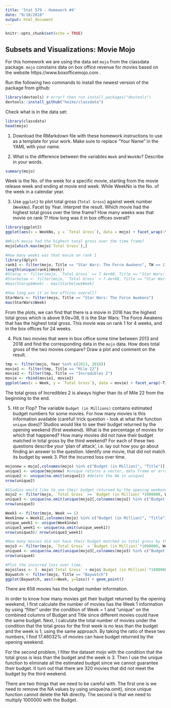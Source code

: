 ```yaml
---
title: 'Stat 579 - Homework #4'
date: "9/18/2018"
output: html_document
---
```


```r
knitr::opts_chunk$set(echo = TRUE)
```

## Subsets and Visualizations: Movie Mojo

For this homework we are using the data set `mojo` from the classdata package. `mojo` constains data on box office revenue for movies based on the website https://www.boxofficemojo.com .


Run the following two commands to install the newest version of the package from github:

```r
library(devtools) # error? then run install.packages("devtools")
devtools::install_github("heike/classdata")
```

Check what is in the data set:
```r
library(classdata)
head(mojo)
```

1. Download the RMarkdown file with these homework instructions to use as a template for your work.
Make sure to replace "Your Name" in the YAML with your name.

2. What is the difference between the variables `Week` and `WeekNo`? Describe in your words. 
```r
summary(mojo)
```

Week is the No. of the week for a specific movie, starting from the movie release week and ending at movie end week. While WeekNo is the No. of the week in a calendar year. 

3. Use `ggplot2` to plot total gross (`Total Gross`) against week number (`WeekNo`). Facet by Year. Interpret the result. 
Which movie had the highest total gross over the time frame? How many weeks was that movie on rank 1? How long was it in box offices overall?
```r
library(ggplot2)
ggplot(aes(x = WeekNo, y = `Total Gross`), data = mojo) + facet_wrap(~Year) + geom_point()

#Which movie had the highest total gross over the time frame?
mojo[which.max(mojo$`Total Gross`),]

#How many weeks was that movie on rank 1
library(dplyr)
rank1 <- filter(mojo, Title == "Star Wars: The Force Awakens", TW == 1)
length(unique(rank1$Week))
#Starup <- filter(mojo, `Total Gross` >= 7.4e+08, Title == "Star Wars: The Force Awakens")
#Starbelow <- filter(mojo, `Total Gross` < 7.4e+08, Title == "Star Wars: The Force Awakens")
#max(Starup$Week) - max(Starbelow$Week)

#How long was it in box offices overall?
StarWars <- filter(mojo, Title == "Star Wars: The Force Awakens")
max(StarWars$Week)
```

From the plots, we can find that there is a movie in 2016 has the highest total gross which is above 9.0e+08, 
It is the Star Wars: The Force Awakens that has the highest total gross. This movie was on rank 1 for 4 weeks, and in the box offices for 24 weeks. 

4. Pick two movies that were in box office some time between 2013 and 2018 and find the corresponding data in the `mojo` data. How does total gross of the two movies compare? Draw a plot and comment on the result. 
```r
tmp <- filter(mojo, Year %in% c(2013, 2018))
movie1 <- filter(tmp, Title == "Mile 22")
movie2 <- filter(tmp, Title == "Incredibles 2")
movie <- rbind(movie1, movie2)
ggplot(aes(x = Week, y = `Total Gross`), data = movie) + facet_wrap(~Title) + geom_point()
```

The total gross of Incredibles 2 is always higher than its of Mile 22 from the beginning to the end.

5. Hit or Flop? The variable `Budget (in Millions)` contains estimated budget numbers for some movies. For how many movies is this information available (careful! trick question - look at what the function `unique` does)? Studios would like to see their budget returned by the opening weekend (first weekend). What is the percentage of movies for which that happened? How many movies did not have their budget matched in total gross by the third weekend?
For each of these two questions describe your 'plan of attack', i.e. lay out how you go about finding an answer to the question.
Identify one movie, that did not match its budget by week 3. Plot the incurred loss over time. 
```r
mojonew = mojo[,colnames(mojo) %in% c("Budget (in Million)", "Title")]
unique1 <- unique(mojonew) #unique returns a vector, data frame or array like x but with duplicate elements/rows removed.
unique2 <- unique(na.omit(unique1)) #delete the NA in unique1
nrow(unique2)

#Studios would like to see their budget returned by the opening weekend (first weekend). What is the percentage of movies for which that happened?
mojo2 <- filter(mojo, `Total Gross` >= `Budget (in Million)`*1000000, Week == 1)
unique3 <- unique(na.omit(unique(mojo2[,colnames(mojo2) %in% c("Budget (in Million)", "Title")])))
nrow(unique3)

Week1 <- filter(mojo, Week == 1)
Week1new = Week1[,colnames(mojo) %in% c("Budget (in Million)", "Title")]
unique_week1 <- unique(Week1new)
unique3_week1 <- unique(na.omit(unique_week1))
nrow(unique3)/ nrow(unique3_week1)

#How many movies did not have their budget matched in total gross by the third weekend?
mojo3 <- filter(mojo, `Total Gross` < `Budget (in Million)`*1000000, Week == 3)
unique4 <- unique(na.omit(unique(mojo3[,colnames(mojo3) %in% c("Budget (in Million)", "Title")])))
nrow(unique4)

#Plot the incurred loss over time.
mojo$loss <- (- mojo$`Total Gross` + mojo$`Budget (in Million)`*1000000)
Baywatch <- filter(mojo, Title == "Baywatch")
ggplot(Baywatch, aes(x=Week, y=loss)) + geom_point()
```

There are 658 movies has the budget number information. 

In order to know how many movies get their budget returned by the opening weekend, I first calculate the number of movies has the Week 1 information by using "filter" under the condition of Week = 1 and "unique" on the combined columns of Budget and Title since different movies could have the same budget. Next, I calculate the total number of movies under the condition that the total gross for the first week is no less than the budget and the week is 1, using the same approach. By taking the ratio of these two numbers, I  find 17.46032% of movies can have budget returned by the opening weekend. 

For the second problem, I filter the dataset mojo with the condition that the total gross is less than the budget and the week is 3. Then I use the unique function to eliminate all the estimated budget since we cannot guarantee their budget. It turn out that there are 320 movies that did not meet the budget by the third weekend.

There are two things that we need to be careful with. The first one is we need to remove the NA values by using unique(na.omit), since unique function cannot delete the NA directly. The second is that we need to multiply 1000000 with the Budget. 

